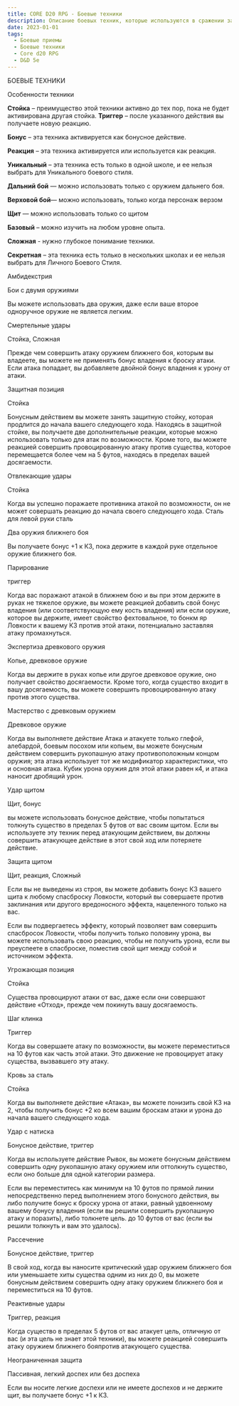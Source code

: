 ```yaml
---
title: CORE D20 RPG - Боевые техники
description: Описание боевых техник, которые используются в сражении за счет расходования костей превосходства
date: 2023-01-01
tags:
  - Боевые приемы
  - Боевые техники
  - Core d20 RPG
  - D&D 5e
---
```


БОЕВЫЕ ТЕХНИКИ

Особенности техники

**Стойка** – преимущество этой техники активно до тех пор, пока не
будет активирована другая стойка.
**Триггер** – после указанного действия вы получаете новую реакцию.

**Бонус** – эта техника активируется как бонусное действие.

**Реакция** – эта техника активируется или используется как реакция.

**Уникальный** – эта техника есть только в одной школе, и ее нельзя выбрать для Уникального боевого стиля.

**Дальний бой** — можно использовать только с оружием дальнего боя.

**Верховой бой**— можно использовать, только когда персонаж верзом

**Щит** — можно использовать только со щитом

**Базовый** – можно изучить на любом уровне опыта.

**Сложная** - нужно глубокое понимание техники.

**Секретная** – эта техника есть только в нескольких школах и ее нельзя выбрать для Личного Боевого Стиля.

Амбидекстрия

Бои с двумя оружиями

Вы можете использовать два оружия, даже если ваше второе одноручное оружие не является легким.

Смертельные удары

Стойка, Сложная

Прежде чем совершить атаку оружием ближнего боя, которым вы владеете, вы можете не применять бонус владения к броску атаки. Если атака попадает, вы добавляете двойной бонус владения к урону от атаки.

Защитная позиция

Стойка

Бонусным действием вы можете занять защитную стойку, которая продлится до начала вашего следующего хода. Находясь в защитной стойке, вы получаете две дополнительные реакции, которые можно использовать только для атак по возможности. Кроме того, вы можете реакцией совершить провоцированную атаку против существа, которое перемещается более чем на 5 футов, находясь в пределах вашей досягаемости.

Отвлекающие удары

Стойка

Когда вы успешно поражаете противника атакой по возможности, он не может совершать реакцию до начала своего следующего хода.
Сталь для левой руки сталь

Два оружия ближнего боя

Вы получаете бонус +1 к КЗ, пока держите в каждой руке отдельное оружие ближнего боя.

Парирование

триггер

Когда вас поражают атакой в ближнем бою и вы при этом держите в руках не тяжелое оружие, вы можете реакцией добавить свой бонус владения (или соответствующую ему кость владения) или если оружие, которое вы держите, имеет свойство фехтовальное, то бонкм яр Ловкости к вашему КЗ против этой атаки, потенциально заставляя атаку промахнуться.

Экспертиза древкового оружия

Копье, древковое оружие

Когда вы держите в руках копье или другое древковое оружие, оно получает свойство досягаемости. Кроме того, когда существо входит в вашу досягаемость, вы можете совершить провоцированную атаку против этого существа.

Мастерство с древковым оружием

Древковое оружие

Когда вы выполняете действие Атака и атакуете только глефой, алебардой, боевым посохом или копьем, вы можете бонусным действием совершить рукопашную атаку противоположным концом оружия; эта атака использует тот же модификатор характеристики, что и основная атака. Кубик урона оружия для этой атаки равен к4, и атака наносит дробящий урон.

Удар щитом

Щит, бонус

вы можете использовать бонусное действие, чтобы попытаться толкнуть существо в пределах 5 футов от вас своим щитом. Если вы используете эту техник перед атакующим действием, вы должны совершить атакующее действие в этот свой ход или потеряете действие.

Защита щитом

Щит, реакция, Сложный

Если вы не выведены из строя, вы можете добавить бонус КЗ вашего щита к любому спасброску Ловкости, который вы совершаете против заклинания или другого вредоносного эффекта, нацеленного только на вас.

Если вы подвергаетесь эффекту, который позволяет вам совершить спасбросок Ловкости, чтобы получить только половину урона, вы можете использовать свою реакцию, чтобы не получить урона, если вы преуспеете в спасброске, поместив свой щит между собой и источником эффекта.

Угрожающая позиция

Стойка

Существа провоцируют атаки от вас, даже если они совершают действие «Отход», прежде чем покинуть вашу досягаемость.

Шаг клинка

Триггер

Когда вы совершаете атаку по возможности, вы можете переместиться на 10 футов как часть этой атаки. Это движение не провоцирует атаку существа, вызвавшего эту атаку.

Кровь за сталь

Стойка

Когда вы выполняете действие «Атака», вы можете понизить свой КЗ на 2, чтобы получить бонус +2 ко всем вашим броскам атаки и урона до начала вашего следующего хода.

Удар с натиска

Бонусное действие, триггер

Когда вы используете действие Рывок, вы можете бонусным действием совершить одну рукопашную атаку оружием или оттолкнуть существо, если оно больше для одной категории размера.

Если вы переместитесь как минимум на 10 футов по прямой линии непосредственно перед выполнением этого бонусного действия, вы либо получите бонус к броску урона от атаки, равный удвоенному вашему бонусу владения (если вы решили совершить рукопашную атаку и поразить), либо толкнете цель. до 10 футов от вас (если вы решили толкнуть и вам это удалось).

Рассечение

Бонусное действие, триггер

В свой ход, когда вы наносите критический удар оружием ближнего боя или уменьшаете хиты существа одним из них до 0, вы можете бонусным действием совершить одну атаку оружием ближнего боя и переместиться на 10 футов.

Реактивные удары

Триггер, реакция

Когда существо в пределах 5 футов от вас атакует цель, отличную от вас (и эта цель не знает этой техники), вы можете реакцией совершить атаку оружием ближнего бояпротив атакующего существа.

Неограниченная защита

Пассивная, легкий доспех или без доспеха

Если вы носите легкие доспехи или не имеете доспехов и не держите щит, вы получаете бонус +1 к КЗ.
